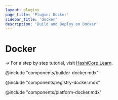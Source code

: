 ```yaml
---
layout: plugins
page_title: 'Plugin: Docker'
sidebar_title: 'docker'
description: 'Build and Deploy on Docker'
---
```


# Docker

-> For a step by step tutorial, visit [HashiCorp
Learn](https://learn.hashicorp.com/collections/waypoint/get-started-docker).

@include "components/builder-docker.mdx"

@include "components/registry-docker.mdx"

@include "components/platform-docker.mdx"

